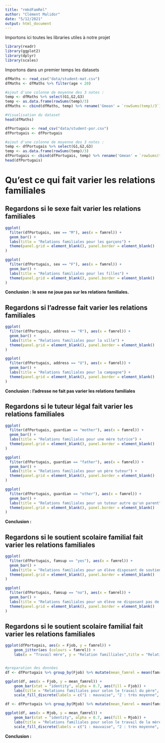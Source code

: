 ```yaml
---
title: "rmkdFamRel"
author: "Clément Malidor"
date: "5/12/2021"
output: html_document
---
```


Importons ici toutes les libraries utiles à notre projet
```r
library(readr)
library(ggplot2)
library(dplyr)
library(scales)
```

Importons dans un premier temps les datasets

```r
dfMaths <- read_csv("data/student-mat.csv")
dfMaths <- dfMaths %>% filter(age < 20)

#ajout d'une colonne de moyenne des 3 notes :
temp <- dfMaths %>% select(G1,G2,G3)
temp <- as.data.frame(rowSums(temp)/3)
dfMaths <- cbind(dfMaths, temp) %>% rename('Gmean' = `rowSums(temp)/3`)

#Visualisation du dataset
head(dfMaths)

dfPortugais <- read_csv("data/student-por.csv")
dfPortugais <- dfPortugais

#ajout d'une colonne de moyenne des 3 notes :
temp <- dfPortugais %>% select(G1,G2,G3)
temp <- as.data.frame(rowSums(temp)/3)
dfPortugais <- cbind(dfPortugais, temp) %>% rename('Gmean' = `rowSums(temp)/3`)
head(dfPortugais)
```

# Qu'est ce qui fait varier les relations familiales

## Regardons si le sexe fait varier les relations familiales
```r
ggplot(
  filter(dfPortugais, sex == "M"), aes(x = famrel)) + 
  geom_bar() +
  labs(title = "Relations familiales pour les garçons") + 
  theme(panel.grid = element_blank(), panel.border = element_blank()
)

ggplot(
  filter(dfPortugais, sex == "F"), aes(x = famrel)) + 
  geom_bar() +
  labs(title = "Relations familiales pour les filles") + 
  theme(panel.grid = element_blank(), panel.border = element_blank()
)
```

**Conclusion : le sexe ne joue pas sur les relations familiales.**


## Regardons si l'adresse fait varier les relations familiales
```r
ggplot(
  filter(dfPortugais, address == "R"), aes(x = famrel)) + 
  geom_bar() +
  labs(title = "Relations familiales pour la ville") + 
  theme(panel.grid = element_blank(), panel.border = element_blank()
)

ggplot(
  filter(dfPortugais, address == "U"), aes(x = famrel)) + 
  geom_bar() +
  labs(title = "Relations familiales pour la campagne") + 
  theme(panel.grid = element_blank(), panel.border = element_blank()
)
```

**Conclusion : l'adresse ne fait pas varier les relations familiales**

## Regardons si le tuteur légal fait varier les relations familiales
```r
ggplot(
  filter(dfPortugais, guardian == "mother"), aes(x = famrel)) + 
  geom_bar() +
  labs(title = "Relations familiales pour une mère tutrice") + 
  theme(panel.grid = element_blank(), panel.border = element_blank()
)

ggplot(
  filter(dfPortugais, guardian == "father"), aes(x = famrel)) + 
  geom_bar() +
  labs(title = "Relations familiales pour un père tuteur") + 
  theme(panel.grid = element_blank(), panel.border = element_blank()
)

ggplot(
  filter(dfPortugais, guardian == "other"), aes(x = famrel)) + 
  geom_bar() +
  labs(title = "Relations familiales pour un tuteur autre qu'un parent") + 
  theme(panel.grid = element_blank(), panel.border = element_blank()
)
```

**Conclusion : **

## Regardons si le soutient scolaire familial fait varier les relations familiales
```r
ggplot(
  filter(dfPortugais, famsup == "yes"), aes(x = famrel)) + 
  geom_bar() +
  labs(title = "Relations familiales pour un élève disposant de soutient scolaire familial") + 
  theme(panel.grid = element_blank(), panel.border = element_blank()
)

ggplot(
  filter(dfPortugais, famsup == "no"), aes(x = famrel)) + 
  geom_bar() +
  labs(title = "Relations familiales pour un élève ne disposant pas de soutient scolaire familial") + 
  theme(panel.grid = element_blank(), panel.border = element_blank()
)
```

## Regardons si le soutient scolaire familial fait varier les relations familiales
```r
ggplot(dfPortugais, aes(x = Fjob, y = famrel)) + 
    geom_jitter(aes (colours = famrel)) +
    labs(x = "Travail mère", y = "Relation familliales",title = "Relations familiales pour selon le travail du père")


#preparation des données
df <- dfPortugais %>% group_by(Fjob) %>% mutate(mean_famrel = mean(famrel)) %>% distinct(Fjob, mean_famrel)

ggplot(df, aes(x = Fjob, y = mean_famrel)) +
    geom_bar(stat = "identity", alpha = 0.7, aes(fill = Fjob)) +
    labs(title = "Relations familiales pour selon le travail du père", x = "Travail père", y = "moyenne des relations familiales", fill = "Travail du père") +
    scale_fill_discrete(labels = c("1 : mauvaise", "2 : très moyenne", "3 : moyenne", "4 : bonne", "5 : excellente"), type = "viridis")

df <- dfPortugais %>% group_by(Mjob) %>% mutate(mean_famrel = mean(famrel)) %>% distinct(Mjob, mean_famrel)

ggplot(df, aes(x = Mjob, y = mean_famrel)) +
    geom_bar(stat = "identity", alpha = 0.7, aes(fill = Mjob)) +
    labs(title = "Relations familiales pour selon le travail de la mère", x = "Travail mère", y = "moyenne des relations familiales", fill = "Travail de la mère") +
    scale_fill_discrete(labels = c("1 : mauvaise", "2 : très moyenne", "3 : moyenne", "4 : bonne", "5 : excellente"), type = "viridis")
```

**Conclusion : **
